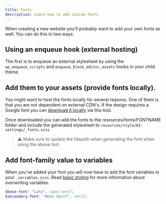 ```yaml
---
title: Fonts
description: Learn how to add custom fonts
---
```


When creating a new website you'll probably want to add your own fonts as well. You can do this in two ways.

## Using an enqueue hook (external hosting)

The first is to enqueue an external stylesheet by using the `wp_enqueue_scripts` and `enqueue_block_editor_assets` hooks in your child theme.

## Add them to your assets (provide fonts locally).

You might want to host the fonts locally for several reasons. One of them is that you are not dependent on external CDN's. If the design requires a Google font you can [download it locally](https://google-webfonts-helper.herokuapp.com/fonts) via this tool.

Once downloaded you can add the fonts to the resources/fonts/FONTNAME folder and include the generated stylesheet to `resources/style/01-settings/_fonts.scss`

> ⚠️
> Make sure to update the filepath when generating the font when using the above tool.

## Add font-family value to variables

When you've added your font you will now have to add the font variables in your `_variables.scss`. Read [basic styling](/basics/basic-styling) for more information about overwriting variables.

```scss
$base-font: "Lato", sans-serif;
$secondary-font: "Noto Serif", serif;
```
